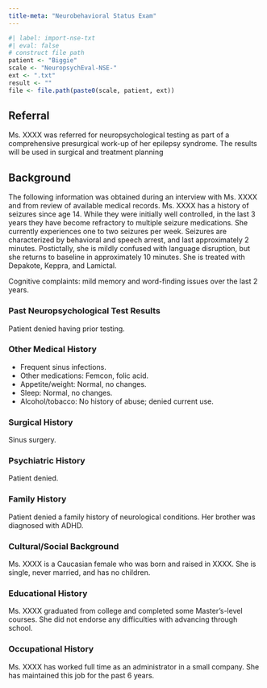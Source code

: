 ```yaml
---
title-meta: "Neurobehavioral Status Exam"
---
```


```r
#| label: import-nse-txt
#| eval: false
# construct file path
patient <- "Biggie"
scale <- "NeuropsychEval-NSE-"
ext <- ".txt"
result <- ""
file <- file.path(paste0(scale, patient, ext))
```

## Referral

Ms. XXXX was referred for neuropsychological testing as part of a comprehensive presurgical work-up of her epilepsy syndrome. The results will be used in surgical and treatment planning

## Background

The following information was obtained during an interview with Ms. XXXX and from review of available medical records. Ms. XXXX has a history of seizures since age 14. While they were initially well controlled, in the last 3 years they have become refractory to multiple seizure medications. She currently experiences one to two seizures per week. Seizures are characterized by behavioral and speech arrest, and last approximately 2 minutes. Postictally, she is mildly confused with language disruption, but she returns to baseline in approximately 10 minutes. She is treated with Depakote, Keppra, and Lamictal.

Cognitive complaints: mild memory and word-finding issues over the last 2 years.

### Past Neuropsychological Test Results 

Patient denied having prior testing.

### Other Medical History 

- Frequent sinus infections.
- Other medications: Femcon, folic acid.
- Appetite/weight: Normal, no changes.
- Sleep: Normal, no changes.
- Alcohol/tobacco: No history of abuse; denied current use.

### Surgical History 

Sinus surgery.

### Psychiatric History 

Patient denied.

### Family History 

Patient denied a family history of neurological conditions. Her brother was diagnosed with ADHD.

### Cultural/Social Background

Ms. XXXX is a Caucasian female who was born and raised in XXXX. She is single, never married, and has no children.

### Educational History 

Ms. XXXX graduated from college and completed some Master’s-level courses. She did not endorse any difficulties with advancing through school.

### Occupational History 

Ms. XXXX has worked full time as an administrator in a small company. She has maintained this job for the past 6 years.

